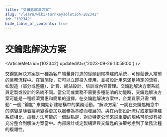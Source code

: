 ```yaml
---
title: "交鑰匙解決方案"
slug: "/learn/wiki/turnkeysolution-102342"
id: "102342"
hide_table_of_contents: true
---
```



# 交鑰匙解決方案

<ArticleMeta id={102342} updatedAt={'2023-09-26 13:59:00'} />
<div className='border-solid border-b border-t-0 my-4 border-[var(--ifm-color-gray-300)]' />

交鑰匙解決方案是一種為客户端量身打造的從頭到尾構建的系統，可輕鬆嵌入當前的業務流程中。在實施後，它可以立即投入使用，並被設計用來滿足特定的流程，如製造（部分或整體）、計費、網站設計、培訓或內容管理。交鑰匙解決方案系統與定製或設計的系統不同。當公司或業務不需要多種花哨的功能時，交鑰匙解決方案可能是一種經濟實惠和簡單的選擇。在交鑰匙解決方案中，企業買家只需 “轉動” 一個 “鑰匙” 來開始新建結構中的業務活動。“解決方案” 一詞在交鑰匙概念中的演變是隨着經濟變得更加以服務為基礎而發展的。與在內部設計流程或定製構建系統相比，這種方法可能的一個缺點是，對於特定公司來説重要的規格可能沒有被充分整合到解決方案當中。內部設計或定製構建與交鑰匙的決策考慮到了業務流程的複雜性。
